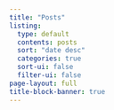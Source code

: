 ```yaml
---
title: "Posts"
listing: 
  type: default
  contents: posts
  sort: "date desc"
  categories: true
  sort-ui: false
  filter-ui: false
page-layout: full
title-block-banner: true
---
```

